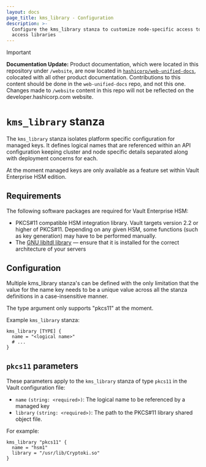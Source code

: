 ```yaml
---
layout: docs
page_title: kms_library - Configuration
description: >-
  Configure the kms_library stanza to customize node-specific access to KMS
  access libraries
---
```


> [!IMPORTANT]  
> **Documentation Update:** Product documentation, which were located in this repository under `/website`, are now located in [`hashicorp/web-unified-docs`](https://github.com/hashicorp/web-unified-docs), colocated with all other product documentation. Contributions to this content should be done in the `web-unified-docs` repo, and not this one. Changes made to `/website` content in this repo will not be reflected on the developer.hashicorp.com website.

# `kms_library` stanza

The `kms_library` stanza isolates platform specific configuration for managed keys.
It defines logical names that are referenced within an API configuration keeping cluster
and node specific details separated along with deployment concerns for each.

At the moment managed keys are only available as a feature set within Vault Enterprise HSM edition.

## Requirements

The following software packages are required for Vault Enterprise HSM:

- PKCS#11 compatible HSM integration library. Vault targets version 2.2 or
  higher of PKCS#11. Depending on any given HSM, some functions (such as key
  generation) may have to be performed manually.
- The [GNU libltdl
  library](https://www.gnu.org/software/libtool/manual/html_node/Using-libltdl.html)
  — ensure that it is installed for the correct architecture of your servers

## Configuration

Multiple kms_library stanza's can be defined with the only limitation that the value for the
name key needs to be a unique value across all the stanza definitions in a case-insensitive
manner.

The type argument only supports "pkcs11" at the moment.

Example `kms_library` stanza:

```hcl
kms_library [TYPE] {
  name = "<logical name>"
  # ...
}
```

## `pkcs11` parameters

These parameters apply to the `kms_library` stanza of type `pkcs11` in the Vault configuration file:

- `name` `(string: <required>)`: The logical name to be referenced by a managed key
- `library` `(string: <required>)`: The path to the PKCS#11 library shared object file.

For example:

```hcl
kms_library "pkcs11" {
  name = "hsm1"
  library = "/usr/lib/Cryptoki.so"
}
```
